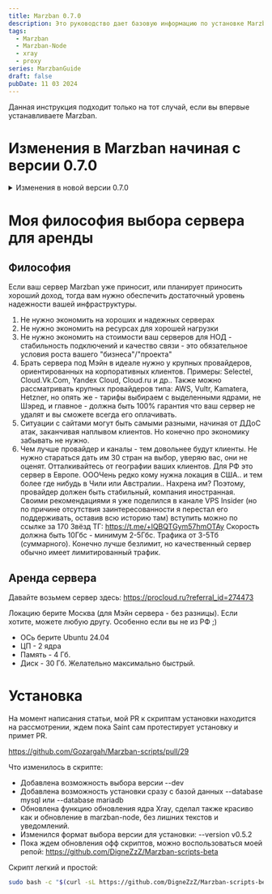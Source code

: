 ```yaml
---
title: Marzban 0.7.0
description: Это руководство дает базовую информацию по установке Marzban согласно информации из официального репозитория.
tags:
  - Marzban
  - Marzban-Node
  - xray
  - proxy
series: MarzbanGuide
draft: false
pubDate: 11 03 2024
---
```


Данная инструкция подходит только на тот случай, если вы впервые устанавливаете Marzban.

# Изменения в Marzban начиная с версии 0.7.0

<details>
  <summary>Изменения в новой версии 0.7.0</summary>
  <p>
  🚀 Улучшения:
- telegramBot: Добавлено время ожидания для onhold (3c2bbed)
- Добавлена поддержка списка адресов в hosts (e80e119)
- subscription: Добавлен шаблон настроек для Clash (94a3f28)
- subscription: Синхронизация splithttp с версией 1.8.23 (d0c16a1)
- Переменные SQLALCHEMY_POOL_SIZE и SQLALCHEMY_MAX_OVERFLOW (cea7f2f)
- Переменные для настройки интервала заданий: JOB_CORE_HEALTH_CHECK_INTERVAL, JOB_RECORD_NODE_USAGES_INTERVAL, JOB_RECORD_USER_USAGES_INTERVAL, JOB_REVIEW_USERS_INTERVAL, JOB_SEND_NOTIFICATIONS_INTERVAL (2d50bf9)
- Добавлен выбор узла для логов в CoreSettingsModal.tsx (b4dbba7)
- Добавлена функция дублирования хоста в HostsDialog (48b91c2)
- Добавлены иконки вверх и вниз для изменения порядка хостов (1a3c0a0)
- Добавлен белый список IP/хостов для отключения уведомлений о входе (b6d2658)
- api: Добавлена возможность расчета потребления для админов (c2c98b7)
- users: Добавлено соотношение использования на мастер-сервере (041b810)
- Добавлен шум в hosts (7d738cd)
- Добавлена поддержка новых переменных для splithttp (2a7636a)
- Добавлена поддержка протокола Transport RAW (8942abe)

🩹 Исправления:
- Принудительное требование SSL для публичного доступа XTLS/Xray-core#3884 (e60e54f)
- subscription: Отправка корректной сортировки для разных версий v2rayng (5c5503d)
- Исправлена ошибка редактирования протокола пользователя в Telegram-боте (ef82864)
- Исправлена ошибка сброса использования у пользователя в Telegram-боте (92fdeef)
- Добавлена документация для работы с БД (48a5ad2)
- Исправлена ошибка ссылок в Telegram-боте, когда on_hold равно null (d69fac6)
- subscription: Удалён user-agent для sing-box и clash (ff03e3a)
- Единый строковый порт для v2ray-json (8f0c909)
- Небольшие исправления статуса on_hold в telegram-bot (cf98e95)
- Перехват ошибки, если не найден шаблон настроек (582b2bb)
- config: Повреждение данных hosts (6483e42)
- Обновление документации статуса пользователя (3fb46c1)
- Исправление некоторых багов на фронтенде (2f2cbd1)
- subscription: Разделение настроек http и none header (e4bd603)
- subscription: Разделение настроек http и h2 (2260d28)
- subscription: Мульти-режим для grpc (a2ba2c0)
- subscription: Singbox ws игнорирует wsSettings (c02ef96)
- subscription: Использование неправильной переменной в настройках (70dfb6d)
- subscription: Предотвращение использования noneSettings как настройки безопасности (87dca23)
- Неверная конфигурация как внешняя (c63f95a)
- subscription: Предотвращение создания network_setting для reality (fb77570)
- subscription: Временное отключение shuffle, чтобы избежать отправки неверных данных (e7d6756)
- splithttp: Значение по умолчанию для splithttp (aa664a2)
- NOTIFY_DAYS_LEFT (530649d)
- Ошибка Pydantic в user.links (25c07ac)
- Удаление RANDOMIZE_SUBSCRIPTION_CONFIGS (cb7aa7a)
- subscription: Использование deepcopy для предотвращения конфликтов (f7d20b6)
- Совместимость Marzban-cli с python3.8 (f3e6197)
- Предотвращение ошибки при входе, если request.client отсутствует (d77eb30)
- subscription: Исправление потока Vless и заголовка tcp (7a0a9ca)
- Отображение подписки в Hiddify в user_subscription (5169810)
- Аннулирование подписки не обновляет конфигурацию xray в Telegram-боте (791a7f2)
- Изменение outbound тега на proxy в пользовательской конфигурации v2ray (eb84a09)
- Предотвращение дублирования имен в clash (e37a3da)
- subscription: Исправление потока Vless и заголовка tcp (efc55ac)
- subscription: Заголовок tcp без tls и пустой тип заголовка (241d823)
- Исправление некоторых багов api (a10745d)
- Предотвращение передачи неожиданных переменных для генерации подписки (f1395ee)
- Избежание создания словаря при каждом запросе и удаление внешней проверки (47d8336)
- Неправильное написание ALLOWED_ORIGINS (f0a7e21)
- Проблема с Node_user_usages (68dab4c)
- Ошибка Node_usage (1332c7a)
- Ошибочный рефакторинг (использование неверного админа по полю) (d7281c2)
- Рефакторинг функции validate_dates для избежания дублирования кода (aea3273)
- Telegram-бот не отправляет результат лимита пользователя (0ebbff3)
- db: Миграция настроек шума (#1352)
- hosts: Проверка наличия шума (dcc9fd9)
- subscription: Удаление поля network для sing-box (f9c15a1)
- Subscription: Правильное создание списка proxy remarks для конфигурации clash (#1357)
- config: Http и allyes (bc81290)
- Clash-meta неожиданный аргумент 'remark' (9d49a11)
- subscription: Транспорт H3 (a930ed4)
- Добавлен DASHBOARD_PATH как базовый URL vites в dev-среде (327e79a)
- Циклический импорт (75bcdd9)

💅 Рефакторинг:
- api: ⚠️ Добавлен роутер к API (cf6d8ac)
- admin-endpoints: ⚠️ Рефакторинг админских точек доступа и добавлены два новых admin depends (e87e15b)
- node-endpoints: ⚠️ Рефакторинг точек доступа узлов и добавлены два новых node depends (cf4472b)
- system-endpoints: ⚠️ Рефакторинг системных точек доступа (d631db5)
- core-endpoints: ⚠️ Рефакторинг основных точек доступа (ee341cb)
- usertemplates-endpoints: ⚠️ Рефакторинг точек доступа шаблонов пользователей (6918f7f)
- home-endpoints: ⚠️ Рефакторинг точек доступа главной страницы (36532a9)
- sub-endpoints: ⚠️ Рефакторинг точек доступа подписок (215bf32)
- user: ⚠️ Рефакторинг API пользователя и исправление функции validate_dates (b551447)
- Объединение moveUpHost и moveDownHost в moveHostPosition (eb8bf54)
- OnlineBadge: Очистка кода и оптимизация логики цвета бейджа (603cf3d)

📖 Документация:
- Документация по шаблонам V2ray и sing-box (1f0d8dd)
- Добавлена поддержка сети для sing-box и v2ray (4209ef4)

🏡 Прочее:
- subscription: Использование usion вместо dynamic type (d19f567)
- subscription: Настраиваемые детали конфигурации для v2ray-json и sing-box (68a7936)
- subscription: Использование fsring вместо if else (9b6741a)
- subscription: Использование deepcopy вместо copy (d5822b7)
- Исправление значения env (a287147)
- Удаление MASTER_SERVER_USAGE_RATIO (8695b8c)
- Удаление CSS класса Box Shadow, изменение "Host" на "Master" в CoreSettingsModal.tsx (eac8f06)
- Изменение названия белого списка на "Login White List" (ae5b6a6)
- Перемещение маршрута главной страницы в модуль роутеров (d87fee5)
- subscription: Создание dialer outbound (30201ba)

⚠️ Критические изменения:
- api: ⚠️ Добавлен роутер к API (cf6d8ac)
- admin-endpoints: ⚠️ Рефакторинг админских точек доступа и добавлены два новых admin depends (e87e15b)
- node-endpoints: ⚠️ Рефакторинг точек доступа узлов и добавлены два новых node depends (cf4472b)
- system-endpoints: ⚠️ Рефакторинг системных точек доступа (d631db5)
- core-endpoints: ⚠️ Рефакторинг основных точек доступа (ee341cb)
- usertemplates-endpoints: ⚠️ Рефакторинг точек доступа шаблон

ов пользователей (6918f7f)
- home-endpoints: ⚠️ Рефакторинг точек доступа главной страницы (36532a9)
- sub-endpoints: ⚠️ Рефакторинг точек доступа подписок (215bf32)
- user: ⚠️ Рефакторинг API пользователя и исправление функции validate_dates (b551447)
  </p>
</details>

# Моя философия выбора сервера для аренды

## Философия

Если ваш сервер Marzban уже приносит, или планирует приносить хороший доход, тогда вам нужно обеспечить достаточный уровень надежности вашей инфраструктуры.
1. Не нужно экономить на хороших и надежных серверах
2. Не нужно экономить на ресурсах для хорошей нагрузки
3. Не нужно экономить на стоимости ваш серверов для НОД - стабильность подключений и качество связи - это обязательное условия роста вашего "бизнеса"/"проекта"
4. Брать сервера под Мэйн в идеале нужно у крупных провайдеров, ориентированных на корпоративных клиентов. Примеры: Selectel, Cloud.Vk.Com, Yandex Cloud, Cloud.ru и др..
Также можно рассматривать крупных провайдеров типа: AWS, Vultr, Kamatera, Hetzner, но опять же - тарифы выбираем с выделенными ядрами, не Шэред, и главное - должна быть 100% гарантия что ваш сервер не удалят и вы сможете всегда его оплачивать.
5. Ситуации с сайтами могут быть самыми разными, начиная от ДДоС атак, заканчивая наплывом клиентов. Но конечно про экономику забывать не нужно.
6. Чем лучше провайдер и каналы - тем довольнее будут клиенты. Не нужно стараться дать им 30 стран на выбор, уверяю вас, они не оценят. Отталкивайтесь от географии ваших клиентов. Для РФ это сервер в Европе. ОООЧень редко кому нужна локация в США.. и тем более где нибудь в Чили или Австралии.. Нахрена им?
Поэтому, провайдер должен быть стабильный, компания иностранная. Своими рекомендациями я уже поделился в канале VPS Insider (но по причине отсутствия заинтересованности я перестал его поддерживать, оставив всю историю там) вступить можно по ссылке за 170 Звёзд ТГ: https://t.me/+lQBQTGym57hmOTAy
Скорость должна быть 10Гбс - минимум 2-5Гбс. Трафика от 3-5Тб (суммарного). Конечно лучше безлимит, но качественный сервер обычно имеет лимитированный трафик.

## Аренда сервера

Давайте возьмем сервер здесь: https://procloud.ru?referral_id=274473

Локацию берите Москва (для Мэйн сервера - без разницы). Если хотите, можете любую другу. Особенно если вы не из РФ ;)
- ОСь берите Ubuntu 24.04
- ЦП - 2 ядра
- Память - 4 Гб.
- Диск - 30 Гб. Желательно максимально быстрый.

# Установка

На момент написания статьи, мой PR к скриптам установки находится на рассмотрении, ждем пока Saint сам протестирует установку и примет PR.

https://github.com/Gozargah/Marzban-scripts/pull/29

Что изменилось в скрипте:

- Добавлена возможность выбора версии --dev
- Добавлена возможность установки сразу с базой данных --database mysql или --database mariadb
- Обновлена функцию обновления ядра Xray, сделал также красиво как и обновление в marzban-node, без лишних текстов и уведомлений.
- Изменился формат выбора версии для установки:  --version v0.5.2
- Пока ждем обновления офф скриптов, можно воспользоваться моей репой: https://github.com/DigneZzZ/Marzban-scripts-beta

Скрипт легкий и простой:

```bash
sudo bash -c "$(curl -sL https://github.com/DigneZzZ/Marzban-scripts-beta/raw/main/marzban.sh)" @ install --database mariadb
```

